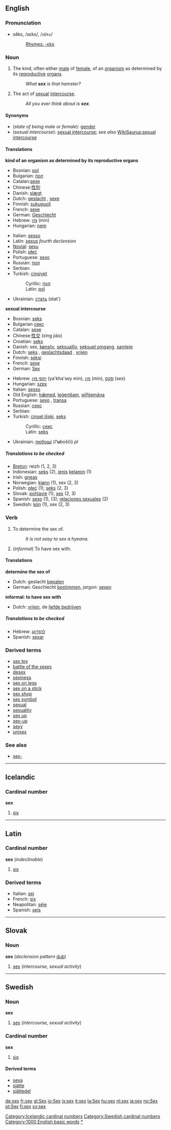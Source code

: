 ==English==
===Pronunciation===
*sĕks, /sɛks/, /<tt>sEks</tt>/
*:[[Rhymes:English:-ɛks|Rhymes: -ɛks]]

===Noun===
{{en-noun|sex|sexes}}

#{{countable}} The kind, often either [[male]] of [[female]], of an [[organism]] as determined by its [[reproductive]] [[organ]]s.
#:''What '''sex''' is that hamster?''
#{{uncountable}} The act of [[sexual]] [[intercourse]].
#:''All you ever think about is '''sex'''.''

====Synonyms====
*(''state of being male or female''): [[gender]]
*(''sexual intercourse''): [[sexual intercourse]]; ''see also'' [[WikiSaurus:sexual intercourse]]

====Translations====

'''kind of an organism as determined by its reproductive organs'''
{{top}}
*Bosnian: [[pol#Bosnian|pol]] {{m}}
*Bulgarian: [[пол]] {{m}}
*Catalan:[[sexe]] {{m}}
*Chinese:[[性別]]
*Danish: [[slægt]]
*Dutch: [[geslacht]] {{n}}, [[sexe]] {{f}}
*Finnish: [[sukupuoli]]
*French: [[sexe]] {{m}}
*German: [[Geschlecht]] {{n}}
*Hebrew: [[מין]] (min)
*Hungarian: [[nem]]
{{mid}}
*Italian: [[sesso]] {{m}}
*Latin: [[sexus]] {{m}} ''fourth declension''
*[[Novial]]: [[sexu]]
*Polish: [[płeć]] {{f}}
*Portuguese: [[sexo]] {{m}}
*Russian: [[пол]] {{m}}
*Serbian:
*Turkish: [[cinsiyet]]
*:Cyrillic: [[пол#Serbian|пол]] {{m}}
*:Latin: [[pol#Serbian|pol]] {{m}}
*Ukrainian: [[стать]] (stat') {{f}}
{{bottom}}
 
'''sexual intercourse'''
{{top}}
*Bosnian: [[seks#Bosnian|seks]] {{m}}
*Bulgarian [[секс#Bulgarian|секс]] {{m}}
*Catalan: [[sexe]] {{m}}
*Chinese:[[性交]] (xìng jiāo)
*Croatian: [[seks#Croatian|seks]] {{m}}
*Danish: sex, [[kønsliv]], [[seksualliv]], [[seksuel omgang]], [[samleje]]
*Dutch: [[seks]] {{m}}, [[geslachtsdaad]] {{m}}, [[vrijen]] {{n}}
*Finnish: [[seksi]]
*French: [[sexe]] {{m}}
*German: [[Sex]] {{m}}
{{mid}}
*Hebrew: [[יחסי מין]] (ya'kha'sey min), [[מין]] (min), [[סקס]] (sex)
*Hungarian: [[szex]]
*Italian: [[sesso]] {{m}}
*Old English: [[hæmed|hǣmed]], [[legerteam|leġertēam]], [[wifgemana|wīfġemāna]]
*Portuguese: [[sexo]] {{m}}, [[transa]] {{m}}
*Russian: [[секс#Russian|секс]] {{m}}
*Serbian:
*Turkish: [[cinsel ilişki]], [[seks]]
*:Cyrillic: [[секс#Serbian|секс]] {{m}}
*:Latin: [[seks#Serbian|seks]] {{m}}
*Ukrainian: [[любощі]] (l''''u'''bošči) ''pl''
{{bottom}}
 
=====Translations to be checked=====
<!--Remove this section once all of the translations below have been moved into
the tables above.-->
{{checktrans}}

*[[Breton]]: reizh (1, 2, 3)
*Indonesian: [[seks]] (2), [[jenis]] [[kelamin]] (1)
*Irish: [[gneas]]
*Norwegian: [[kjønn]] (1), sex (2, 3)
*Polish: [[płeć]] {{f}} (1); [[seks]] {{m}} (2, 3)
*Slovak: [[pohlavie]] (1); [[sex#Slovak|sex]] (2, 3)
*Spanish: [[sexo]] {{m}} (1), (3); [[relaciones sexuales]] {{f}} {{p}} (2)
*Swedish: [[kön]] (1), sex (2, 3)

===Verb===
{{en-verb|sex|sexes|sexed|sexing}}

#{{transitive}} To determine the sex of.
#: ''It is not easy to sex a hyeana.''
#{{transitive}} (''informal'') To have sex with.

====Translations====

'''determine the sex of'''
{{top}}
*Dutch: geslacht [[bepalen]]
*German: Geschlecht [[bestimmen]], ''jargon:'' [[sexen]]
{{mid}}
{{bottom}}

'''informal: to have sex with'''
{{top}}
*Dutch: [[vrijen]], de [[liefde bedrijven]]
{{mid}}
{{bottom}}
 
=====Translations to be checked=====
<!--Remove this section once all of the translations below have been moved into
the tables above.-->
{{checktrans}}

*Hebrew: [[להזדווג]]
*Spanish: [[sexar]]

===Derived terms===
*[[sex toy]]
*[[battle of the sexes]]
*[[desex]]
*[[sexiness]]
*[[sex on legs]]
*[[sex on a stick]]
*[[sex shop]]
*[[sex symbol]]
*[[sexual]]
*[[sexuality]]
*[[sex up]]<!--verb-->
*[[sex-up]]<!--this must be a noun, but what does it mean?-->
*[[sexy]]
*[[unisex]]

===See also===
*[[sex-]]



----

==Icelandic==
===Cardinal number===
'''sex'''

# [[six]]

[[Category:Icelandic cardinal numbers]]

----
==Latin==
===Cardinal number===
'''sex''' (''indeclinable'')

#[[six]]

===Derived terms===
*Italian: [[sei]]
*French: [[six]]
*Neapolitan: [[séje]]
*Spanish: [[seis]]

----
==Slovak==
===Noun===
'''sex''' {{m}} (''declension pattern'' [[Slovak declension pattern dub|dub]])

#[[sex#English|sex]] (''intercourse, sexual activity'')

----
==Swedish==
===Noun===
'''sex'''

#[[sex#English|sex]] (''intercourse, sexual activity'')

===Cardinal number===
'''sex'''

#[[six]]

====Derived terms====
*[[sexa]]
*[[sjätte]]
*[[sjättedel]]
[[Category:Swedish cardinal numbers]]

[[Category:1000 English basic words]]
[[Category:Sex|*]]
[[de:sex]]
[[fr:sex]]
[[gl:Sex]]
[[io:Sex]]
[[is:sex]]
[[it:sex]]
[[la:Sex]]
[[hu:sex]]
[[nl:sex]]
[[ja:sex]]
[[no:Sex]]
[[pt:Sex]]
[[fi:sex]]
[[sv:sex]]